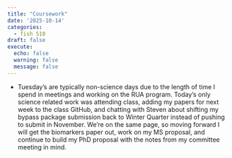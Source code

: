```yaml
---
title: "Coursework"
date: '2025-10-14'
categories:
  - fish 510
draft: false
execute:
  echo: false
  warning: false
  message: false
---
```


- Tuesday's are typically non-science days due to the length of time I spend in meetings and working on the RUA program. Today's only science related work was attending class, adding my papers for next week to the class GitHub, and chatting with Steven about shifting my bypass package submission back to Winter Quarter instead of pushing to submit in November. We're on the same page, so moving forward I will get the biomarkers paper out, work on my MS proposal, and continue to build my PhD proposal with the notes from my committee meeting in mind.